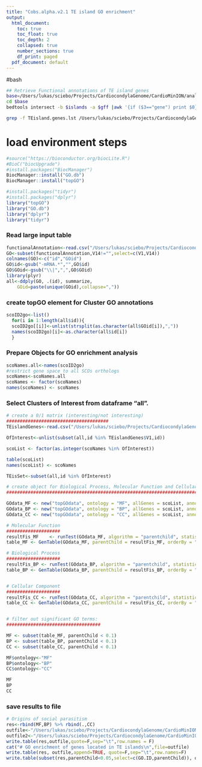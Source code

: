 ```yaml
---
title: "Cobs.alpha.v2.1 TE island GO enrichment"
output:
  html_document:
    toc: true
    toc_float: true
    toc_depth: 2
    collapsed: true
    number_sections: true
    df_print: paged
  pdf_document: default
---
```

<STYLE TYPE="text/css">
<!--
  td{
    font-family: Arial; 
    font-size: 8pt;
    padding:0px;
    cellpadding="0";
    cellspacing="0"
  }
  th {
    font-family: Arial; 
    font-size: 8pt;
    height: 20px;
    font-weight: bold;
    text-align: right;
    background-color: #ccccff;
  }
  table { 
    border-spacing: 0px;
    border-collapse: collapse;
  }
--->
</STYLE>

#bash
```bash
## Retrieve Functional annotations of TE island genes
base=/Users/lukas/sciebo/Projects/CardiocondylaGenome/CardioMinION/analyses/GOenrichment/TEislands
cd $base
bedtools intersect -b $islands -a $gff |awk '{if ($3=="gene") print $0}'|perl -pe 's/.*ID=(.*?);.*/$1/g' > TEisland.genes.lst

grep -f TEisland.genes.lst /Users/lukas/sciebo/Projects/CardiocondylaGenome/CardioMinION/annotation/Cobs.alpha.v.2.1.geneCombined/Cobs.alpha.v.2.1.geneannotation.1.5/Cobs.alpha.v.2.1.geneannotation.1.5.functionalAnnotation/Cobs.alpha.v.2.1.geneannotation.1.5.interproFormat.tsv
```



# load environment steps
```r
#source("https://bioconductor.org/biocLite.R")
#BioC("biocUpgrade")
#install.packages("BiocManager")
BiocManager::install("GO.db")
BiocManager::install("topGO")

#install.packages("tidyr")
#install.packages("dplyr")
library("topGO")
library("GO.db")
library("dplyr")
library("tidyr")
```

### Read large input table
```r
functionalAnnotation<-read.csv("/Users/lukas/sciebo/Projects/CardiocondylaGenome/CardioMinION/annotation/Cobs.alpha.v.2.1.geneCombined/Cobs.alpha.v.2.1.geneannotation.1.5/Cobs.alpha.v.2.1.geneannotation.1.5.functionalAnnotation/Cobs.alpha.v.2.1.geneannotation.1.5.interproFormat.tsv",sep="\t",F)
GO<-subset(functionalAnnotation,V14!="",select=c(V1,V14))
colnames(GO)<-c("id","GOid")
GO$id<-gsub("-mRNA.*","",GO$id)
GO$GOid<-gsub("\\|",",",GO$GOid)
library(plyr)
all<-ddply(GO, .(id), summarize,
    GOid=paste(unique(GOid),collapse=","))

```

### create topGO element for Cluster GO annotations
```r

scoID2go<-list()
  for(i in 1:length(all$id)){
  scoID2go[[i]]<-unlist(strsplit(as.character(all$GOid[i]),","))
  names(scoID2go)[i]<-as.character(all$id[i])
  }

```

### Prepare Objects for GO enrichment analysis
```r

scoNames.all<-names(scoID2go)
#restrict gene space to all SCOs orthologs
scoNames<-scoNames.all
scoNames <- factor(scoNames)
names(scoNames) <- scoNames

```


### Select Clusters of Interest from dataframe "all".
```r
# create a 0/1 matrix (interesting/not interesting)
######################################
TEislandGenes<-read.csv("/Users/lukas/sciebo/Projects/CardiocondylaGenome/CardioMinION/analyses/GOenrichment/TEislands/TEisland.genes.lst",F)

OfInterest<-unlist(subset(all,id %in% TEislandGenes$V1,id))

scoList <- factor(as.integer(scoNames %in% OfInterest))

table(scoList)
names(scoList) <- scoNames

TEisSet<-subset(all,id %in% OfInterest)

```


```r
# create object for Biological Process, Molecular Function and Cellular component:
##################################################################################

GOdata_MF <- new("topGOdata", ontology = "MF", allGenes = scoList, annot = annFUN.gene2GO, gene2GO = scoID2go)
GOdata_BP <- new("topGOdata", ontology = "BP", allGenes = scoList, annot = annFUN.gene2GO, gene2GO = scoID2go)
GOdata_CC <- new("topGOdata", ontology = "CC", allGenes = scoList, annot = annFUN.gene2GO, gene2GO = scoID2go)

# Molecular Function
####################
resultFis_MF 	<- runTest(GOdata_MF, algorithm = "parentchild", statistic = "fisher")
table_MF <- GenTable(GOdata_MF, parentChild = resultFis_MF, orderBy = "parentChild", ranksOf = "parentChild", topNodes = 200)

# Biological Process
####################
resultFis_BP <- runTest(GOdata_BP, algorithm = "parentchild", statistic = "fisher")
table_BP <- GenTable(GOdata_BP, parentChild = resultFis_BP, orderBy = "parentChild", ranksOf = "parentChild", topNodes = 200)


# Cellular Component
####################
resultFis_CC <- runTest(GOdata_CC, algorithm = "parentchild", statistic = "fisher")
table_CC <- GenTable(GOdata_CC, parentChild = resultFis_CC, orderBy = "parentChild", ranksOf = "parentChild", topNodes = 20)


# filter out significant GO terms:
###################################

MF <- subset(table_MF, parentChild < 0.1)
BP <- subset(table_BP, parentChild < 0.1)
CC <- subset(table_CC, parentChild < 0.1)

MF$ontology<-"MF"
BP$ontology<-"BP"
CC$ontology<-"CC"

MF
BP
CC
```

### save results to file
```r
# Origins of social parasitism
res<-rbind(MF,BP) %>% rbind(.,CC)
outfile<-"/Users/lukas/sciebo/Projects/CardiocondylaGenome/CardioMinION/analyses/GOenrichment/TEislands/TEisland.GOenrichment.tsv"
outfile2<-"/Users/lukas/sciebo/Projects/CardiocondylaGenome/CardioMinION/analyses/GOenrichment/TEislands/TEisland.GOenrichment.REVIGOready.tsv"
write.table(res,outfile,quote=F,sep="\t",row.names = F)
cat("# GO enrichment of genes located in TE islands\n",file=outfile)
write.table(res, outfile,append=TRUE, quote=F,sep="\t",row.names=F)
write.table(subset(res,parentChild<0.05,select=c(GO.ID,parentChild)), outfile2,quote=F,sep="\t",row.names=F)



```


